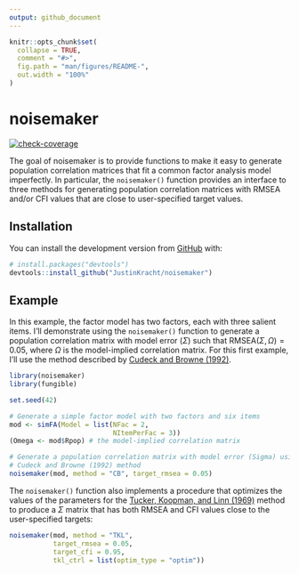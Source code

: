 ```yaml
---
output: github_document
---
```


<!-- README.md is generated from README.Rmd. Please edit that file -->

```r
knitr::opts_chunk$set(
  collapse = TRUE,
  comment = "#>",
  fig.path = "man/figures/README-",
  out.width = "100%"
)
```

# noisemaker

<!-- badges: start -->
[![check-coverage](https://github.com/JustinKracht/noisemaker/workflows/check-coverage/badge.svg)](https://github.com/JustinKracht/noisemaker/actions)
<!-- badges: end -->

The goal of noisemaker is to provide functions to make it easy to generate population correlation matrices that fit a common factor analysis model imperfectly. In particular, the `noisemaker()` function provides an interface to three methods for generating population correlation matrices with RMSEA and/or CFI values that are close to user-specified target values.

## Installation

You can install the development version from [GitHub](https://github.com/) with:

```r
# install.packages("devtools")
devtools::install_github("JustinKracht/noisemaker")
```

## Example

In this example, the factor model has two factors, each with three salient items. I'll demonstrate using the `noisemaker()` function to generate a population correlation matrix with model error ($\Sigma$) such that $\textrm{RMSEA}(\Sigma, \Omega) = 0.05$, where $\Omega$ is the model-implied correlation matrix. For this first example, I'll use the method described by [Cudeck and Browne (1992)](https://doi-org.ezp1.lib.umn.edu/10.1007/BF02295424).

```r
library(noisemaker)
library(fungible)

set.seed(42)

# Generate a simple factor model with two factors and six items
mod <- simFA(Model = list(NFac = 2,
                          NItemPerFac = 3))
(Omega <- mod$Rpop) # the model-implied correlation matrix

# Generate a population correlation matrix with model error (Sigma) using the
# Cudeck and Browne (1992) method
noisemaker(mod, method = "CB", target_rmsea = 0.05)
```

The `noisemaker()` function also implements a procedure that optimizes the values of the parameters for the [Tucker, Koopman, and Linn (1969)](https://doi-org.ezp1.lib.umn.edu/10.1007/BF02290601) method to produce a $\Sigma$ matrix that has both RMSEA and CFI values close to the user-specified targets:

```r
noisemaker(mod, method = "TKL", 
           target_rmsea = 0.05, 
           target_cfi = 0.95,
           tkl_ctrl = list(optim_type = "optim"))
```
